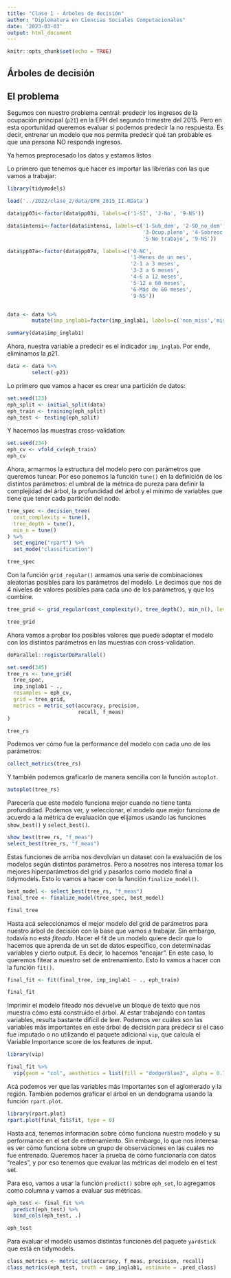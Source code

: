 ```yaml
---
title: "Clase 1 - Árboles de decisión"
author: "Diplomatura en Ciencias Sociales Computacionales"
date: '2023-03-03'
output: html_document
---
```


```r
knitr::opts_chunk$set(echo = TRUE)
```

## Árboles de decisión

## El problema

Segumos con nuestro problema central: predecir los ingresos de la ocupación principal (`p21`) en la EPH del segundo trimestre del 2015. Pero en esta oportunidad queremos evaluar si podemos predecir la no respuesta. Es decir, entrenar un modelo que nos permita predecir qué tan probable es que una persona NO responda ingresos.

Ya hemos preprocesado los datos y estamos listos

Lo primero que tenemos que hacer es importar las librerías con las que vamos a trabajar:

```r
library(tidymodels)
```

```r
load('../2022/clase_2/data/EPH_2015_II.RData')

data$pp03i<-factor(data$pp03i, labels=c('1-SI', '2-No', '9-NS'))

data$intensi<-factor(data$intensi, labels=c('1-Sub_dem', '2-SO_no_dem', 
                                            '3-Ocup.pleno', '4-Sobreoc',
                                            '5-No trabajo', '9-NS'))

data$pp07a<-factor(data$pp07a, labels=c('0-NC',
                                        '1-Menos de un mes',
                                        '2-1 a 3 meses',
                                        '3-3 a 6 meses',
                                        '4-6 a 12 meses',
                                        '5-12 a 60 meses',
                                        '6-Más de 60 meses',
                                        '9-NS'))


data <- data %>%
        mutate(imp_inglab1=factor(imp_inglab1, labels=c('non_miss','miss')))

summary(data$imp_inglab1)

```

Ahora, nuestra variable a predecir es el indicador `imp_inglab`. Por ende, eliminamos la $p21$.

```r
data <- data %>%
        select(-p21)
```

Lo primero que vamos a hacer es crear una partición de datos:

```r
set.seed(123)
eph_split <- initial_split(data)
eph_train <- training(eph_split)
eph_test <- testing(eph_split)
```

Y hacemos las muestras cross-validation:

```r
set.seed(234)
eph_cv <- vfold_cv(eph_train)
eph_cv
```

Ahora, armarmos la estructura del modelo pero con parámetros que queremos tunear. Por eso ponemos la función `tune()` en la definición de los distintos parámetros: el umbral de la métrica de pureza para definir la complejidad del árbol, la profundidad del árbol y el mínimo de variables que tiene que tener cada partición del nodo.

```r
tree_spec <- decision_tree(
  cost_complexity = tune(),
  tree_depth = tune(),
  min_n = tune()
) %>%
  set_engine("rpart") %>%
  set_mode("classification")

tree_spec
```

Con la función `grid_regular()` armamos una serie de combinaciones aleatorias posibles para los parámetros del modelo. Le decimos que nos de 4 niveles de valores posibles para cada uno de los parámetros, y que los combine.

```r
tree_grid <- grid_regular(cost_complexity(), tree_depth(), min_n(), levels = 4)

tree_grid
```

Ahora vamos a probar los posibles valores que puede adoptar el modelo con los distintos parámetros en las muestras con cross-validation.

```r
doParallel::registerDoParallel()

set.seed(345)
tree_rs <- tune_grid(
  tree_spec,
  imp_inglab1 ~ .,
  resamples = eph_cv,
  grid = tree_grid,
  metrics = metric_set(accuracy, precision,
                       recall, f_meas)
)

tree_rs

```

Podemos ver cómo fue la performance del modelo con cada uno de los parámetros:

```r
collect_metrics(tree_rs)
```

Y también podemos graficarlo de manera sencilla con la función `autoplot`.

```r
autoplot(tree_rs) 
```

Parecería que este modelo funciona mejor cuando no tiene tanta profundidad. Podemos ver, y seleccionar, el modelo que mejor funciona de acuerdo a la métrica de evaluación que elijamos usando las funciones `show_best()` y `select_best()`.

```r
show_best(tree_rs, "f_meas")
select_best(tree_rs, "f_meas")
```

Estas funciones de arriba nos devolvían un dataset con la evaluación de los modelos según distintos parámetros. Pero a nosotres nos interesa tomar los mejores hiperparámetros del grid y pasarlos como modelo final a tidymodels. Esto lo vamos a hacer con la función `finalize_model()`.

```r
best_model <- select_best(tree_rs, "f_meas")
final_tree <- finalize_model(tree_spec, best_model)

final_tree

```

Hasta acá seleccionamos el mejor modelo del grid de parámetros para nuestro árbol de decisión con la base que vamos a trabajar. Sin embargo, todavía no está *fiteado*. Hacer el fit de un modelo quiere decir que lo hacemos que aprenda de un set de datos específico, con determinadas variables y cierto output. Es decir, lo hacemos "encajar". En este caso, lo queremos fitear a nuestro set de entrenamiento. Esto lo vamos a hacer con la función `fit()`.

```r
final_fit <- fit(final_tree, imp_inglab1 ~ ., eph_train)

final_fit
```

Imprimir el modelo fiteado nos devuelve un bloque de texto que nos muestra cómo está construido el árbol. Al estar trabajando con tantas variables, resulta bastante difícil de leer. Podemos ver cuáles son las variables más importantes en este árbol de decisión para predecir si el caso fue imputado o no utilizando el paquete adicional `vip`, que calcula el Variable Importance score de los features de input.

```r
library(vip)

final_fit %>%
  vip(geom = "col", aesthetics = list(fill = "dodgerblue3", alpha = 0.7)) 

```

Acá podemos ver que las variables más importantes son el aglomerado y la región. También podemos graficar el árbol en un dendograma usando la función `rpart.plot`.

```r
library(rpart.plot)
rpart.plot(final_fit$fit, type = 0)

```

Hasta acá, tenemos información sobre cómo funciona nuestro modelo y su performance en el set de entrenamiento. Sin embargo, lo que nos interesa es ver cómo funciona sobre un grupo de observaciones en las cuales no fue entrenado. Queremos hacer la prueba de cómo funcionaría con datos "reales", y por eso tenemos que evaluar las métricas del modelo en el test set.

Para eso, vamos a usar la función `predict()` sobre `eph_set`, lo agregamos como columna y vamos a evaluar sus métricas.

```r
eph_test <- final_fit %>%
  predict(eph_test) %>%
  bind_cols(eph_test, .)

eph_test
```

Para evaluar el modelo usamos distintas funciones del paquete `yardstick` que está en tidymodels. \

```r
class_metrics <- metric_set(accuracy, f_meas, precision, recall)
class_metrics(eph_test, truth = imp_inglab1, estimate = .pred_class)

```
